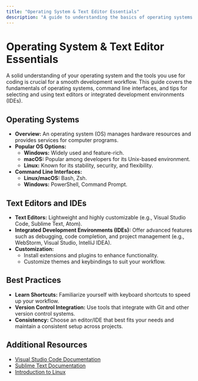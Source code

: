 ```yaml
---
title: "Operating System & Text Editor Essentials"
description: "A guide to understanding the basics of operating systems and choosing the right text editor or IDE for efficient development."
---
```


# Operating System & Text Editor Essentials

A solid understanding of your operating system and the tools you use for coding is crucial for a smooth development workflow. This guide covers the fundamentals of operating systems, command line interfaces, and tips for selecting and using text editors or integrated development environments (IDEs).

## Operating Systems

- **Overview:** An operating system (OS) manages hardware resources and provides services for computer programs.
- **Popular OS Options:**  
  - **Windows:** Widely used and feature-rich.
  - **macOS:** Popular among developers for its Unix-based environment.
  - **Linux:** Known for its stability, security, and flexibility.
- **Command Line Interfaces:**  
  - **Linux/macOS:** Bash, Zsh.
  - **Windows:** PowerShell, Command Prompt.

## Text Editors and IDEs

- **Text Editors:** Lightweight and highly customizable (e.g., Visual Studio Code, Sublime Text, Atom).
- **Integrated Development Environments (IDEs):** Offer advanced features such as debugging, code completion, and project management (e.g., WebStorm, Visual Studio, IntelliJ IDEA).
- **Customization:**  
  - Install extensions and plugins to enhance functionality.
  - Customize themes and keybindings to suit your workflow.

## Best Practices

- **Learn Shortcuts:** Familiarize yourself with keyboard shortcuts to speed up your workflow.
- **Version Control Integration:** Use tools that integrate with Git and other version control systems.
- **Consistency:** Choose an editor/IDE that best fits your needs and maintain a consistent setup across projects.

## Additional Resources

- [Visual Studio Code Documentation](https://code.visualstudio.com/docs)
- [Sublime Text Documentation](https://www.sublimetext.com/docs/)
- [Introduction to Linux](https://www.linux.org/)
